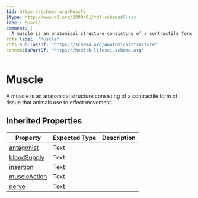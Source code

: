```yaml
---
$id: https://schema.org/Muscle
$type: http://www.w3.org/2000/01/rdf-schema#Class
label: Muscle
comment: |
  A muscle is an anatomical structure consisting of a contractile form of tissue that animals use to effect movement.
rdfs:label: "Muscle"
rdfs:subClassOf: "https://schema.org/AnatomicalStructure"
schema:isPartOf: "https://health-lifesci.schema.org"
---
```


# Muscle

A muscle is an anatomical structure consisting of a contractile form of tissue that animals use to effect movement.

## Inherited Properties

| Property | Expected Type | Description |
| --- | --- | --- |
| [antagonist](https://schema.org/antagonist) | Text |  |
| [bloodSupply](https://schema.org/bloodSupply) | Text |  |
| [insertion](https://schema.org/insertion) | Text |  |
| [muscleAction](https://schema.org/muscleAction) | Text |  |
| [nerve](https://schema.org/nerve) | Text |  |
